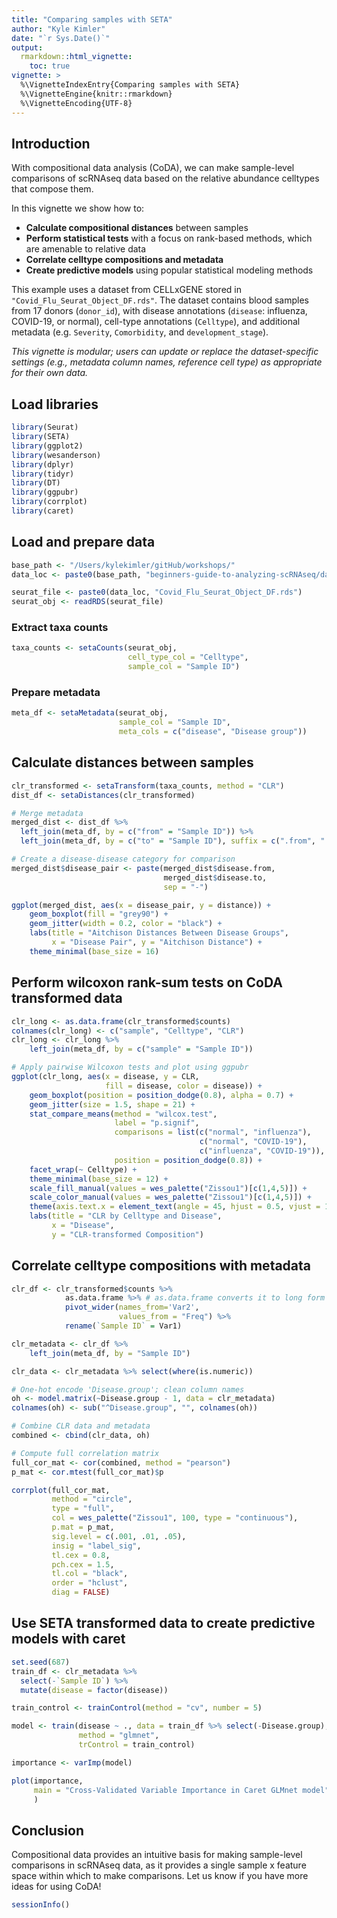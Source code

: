 ```yaml
---
title: "Comparing samples with SETA"
author: "Kyle Kimler"
date: "`r Sys.Date()`"
output:
  rmarkdown::html_vignette:
    toc: true
vignette: >
  %\VignetteIndexEntry{Comparing samples with SETA}
  %\VignetteEngine{knitr::rmarkdown}
  %\VignetteEncoding{UTF-8}
---
```


## Introduction

With compositional data analysis (CoDA), we can make sample-level comparisons of scRNAseq data 
based on the relative abundance celltypes that compose them.

In this vignette we show how to:
  
- **Calculate compositional distances** between samples
- **Perform statistical tests** with a focus on rank-based methods, which are amenable to relative data
- **Correlate celltype compositions and metadata** 
- **Create predictive models** using popular statistical modeling methods

This example uses a dataset from CELLxGENE stored in `"Covid_Flu_Seurat_Object_DF.rds"`. 
The dataset contains blood samples from 17 donors (`donor_id`), with disease annotations (`disease`: influenza, COVID-19, or normal), cell-type annotations (`Celltype`), and additional metadata (e.g. `Severity`, `Comorbidity`, and `development_stage`).

*This vignette is modular; users can update or replace the dataset-specific settings*
*(e.g., metadata column names, reference cell type) as appropriate for their own data.*


## Load libraries 

```r
library(Seurat)
library(SETA)
library(ggplot2)
library(wesanderson)
library(dplyr)
library(tidyr)
library(DT)
library(ggpubr)
library(corrplot)
library(caret)
```


## Load and prepare data

```r
base_path <- "/Users/kylekimler/gitHub/workshops/"
data_loc <- paste0(base_path, "beginners-guide-to-analyzing-scRNAseq/data/")
```

```r
seurat_file <- paste0(data_loc, "Covid_Flu_Seurat_Object_DF.rds")
seurat_obj <- readRDS(seurat_file)
```


### Extract taxa counts
```r
taxa_counts <- setaCounts(seurat_obj,
                          cell_type_col = "Celltype",
                          sample_col = "Sample ID")

```


### Prepare metadata
```r
meta_df <- setaMetadata(seurat_obj,
                        sample_col = "Sample ID",
                        meta_cols = c("disease", "Disease group"))
```

## Calculate distances between samples
```r
clr_transformed <- setaTransform(taxa_counts, method = "CLR")
dist_df <- setaDistances(clr_transformed)

# Merge metadata
merged_dist <- dist_df %>%
  left_join(meta_df, by = c("from" = "Sample ID")) %>%
  left_join(meta_df, by = c("to" = "Sample ID"), suffix = c(".from", ".to"))

# Create a disease-disease category for comparison
merged_dist$disease_pair <- paste(merged_dist$disease.from,
                                  merged_dist$disease.to,
                                  sep = "-")
```

```r
ggplot(merged_dist, aes(x = disease_pair, y = distance)) +
    geom_boxplot(fill = "grey90") +
    geom_jitter(width = 0.2, color = "black") +
    labs(title = "Aitchison Distances Between Disease Groups",
         x = "Disease Pair", y = "Aitchison Distance") +
    theme_minimal(base_size = 16)
```


## Perform wilcoxon rank-sum tests on CoDA transformed data
```r
clr_long <- as.data.frame(clr_transformed$counts)
colnames(clr_long) <- c("sample", "Celltype", "CLR")
clr_long <- clr_long %>%
    left_join(meta_df, by = c("sample" = "Sample ID"))
```

```r
# Apply pairwise Wilcoxon tests and plot using ggpubr
ggplot(clr_long, aes(x = disease, y = CLR,
                     fill = disease, color = disease)) +
    geom_boxplot(position = position_dodge(0.8), alpha = 0.7) +
    geom_jitter(size = 1.5, shape = 21) +
    stat_compare_means(method = "wilcox.test",
                       label = "p.signif",
                       comparisons = list(c("normal", "influenza"),
                                          c("normal", "COVID-19"),
                                          c("influenza", "COVID-19")),
                       position = position_dodge(0.8)) +
    facet_wrap(~ Celltype) +
    theme_minimal(base_size = 12) +
    scale_fill_manual(values = wes_palette("Zissou1")[c(1,4,5)]) +
    scale_color_manual(values = wes_palette("Zissou1")[c(1,4,5)]) +
    theme(axis.text.x = element_text(angle = 45, hjust = 0.5, vjust = 1)) +
    labs(title = "CLR by Celltype and Disease",
         x = "Disease",
         y = "CLR-transformed Composition")
```

## Correlate celltype compositions with metadata

```r
clr_df <- clr_transformed$counts %>%
            as.data.frame %>% # as.data.frame converts it to long form
            pivot_wider(names_from='Var2',
                        values_from = "Freq") %>%
            rename(`Sample ID` = Var1)

clr_metadata <- clr_df %>%
    left_join(meta_df, by = "Sample ID")

clr_data <- clr_metadata %>% select(where(is.numeric))

# One-hot encode 'Disease.group'; clean column names
oh <- model.matrix(~Disease.group - 1, data = clr_metadata)
colnames(oh) <- sub("^Disease.group", "", colnames(oh))

# Combine CLR data and metadata
combined <- cbind(clr_data, oh)

# Compute full correlation matrix
full_cor_mat <- cor(combined, method = "pearson")
p_mat <- cor.mtest(full_cor_mat)$p

corrplot(full_cor_mat,
         method = "circle",
         type = "full",
         col = wes_palette("Zissou1", 100, type = "continuous"),
         p.mat = p_mat,
         sig.level = c(.001, .01, .05),
         insig = "label_sig",
         tl.cex = 0.8,
         pch.cex = 1.5,
         tl.col = "black",
         order = "hclust",
         diag = FALSE)

```


## Use SETA transformed data to create predictive models with caret

```r
set.seed(687)
train_df <- clr_metadata %>%
  select(-`Sample ID`) %>%
  mutate(disease = factor(disease))

train_control <- trainControl(method = "cv", number = 5)

model <- train(disease ~ ., data = train_df %>% select(-Disease.group),
               method = "glmnet",
               trControl = train_control)

importance <- varImp(model)
```

```r
plot(importance, 
     main = "Cross-Validated Variable Importance in Caret GLMnet model",
     )
```


## Conclusion
Compositional data provides an intuitive basis for making sample-level comparisons
in scRNAseq data, as it provides a single sample x feature space within which
to make comparisons. Let us know if you have more ideas for using CoDA! 

```r
sessionInfo()
```